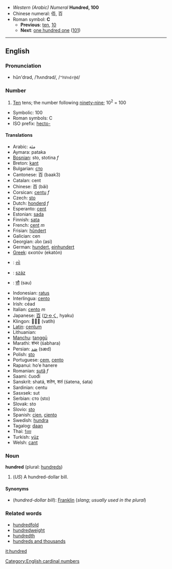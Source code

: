 *''Western (Arabic) Numeral'' '''Hundred, 100'''
*Chinese numeral: 佰, 百
*Roman symbol: '''C'''
**'''Previous''': [[ten]], [[10]]
**'''Next''': [[one hundred one]] ([[101]])

----

==English==
===Pronunciation===
*hŭn'drəd, /ˈhʌndrəd/, /<tt>"hVndr@d</tt>/

===Number===
#[[Ten]] tens; the number following [[ninety-nine]]; 10<sup>2</sup> = 100

*Symbolic: 100
*Roman symbols: C
*ISO prefix: [[hecto-]]

====Translations====
*Arabic: مئة
*Aymara: pataka
*[[Bosnian]]: sto, stotina ''f''
*Breton: [[kant]]
*Bulgarian: [[сто]]
*Cantonese: 百 (baak3)
*Catalan: cent
*Chinese: 百 (bǎi)
*Corsican: [[centu]] ''f''
*Czech: [[sto#Czech|sto]]
*Dutch: [[honderd]] ''f''
*Esperanto: [[cent#Esperanto|cent]]
*Estonian: [[sada]]
*Finnish: [[sata]]
*French: [[cent#French|cent]] ''m''
*Frisian: [[hûndert]]
*Galician: cen
*Georgian: ასი (asi)
*German: [[hundert]], [[einhundert]]
*[[Greek]]: εκατόν (ekatón)
*{{gu}}: [[સો]]
*{{hu}}: [[száz]]
*{{hi}}: [[सौ]] (sau)
*Indonesian: [[ratus]]
*Interlingua: [[cento#Interlingua|cento]]
*Irish: céad
*Italian: [[cento#Italian|cento]] ''m''
*Japanese: [[百]] ([[ひゃく]], hyaku)
*Klingon:  (vatlh)
*[[Latin]]: [[centum]]
*Lithuanian: 
*[[Manchu]]: [[tanggū]]
*Marathi: शंभर (śabhara)
*Persian: [[صَد]] (sæd)
*Polish: [[sto#Polish|sto]]
*Portuguese: [[cem]], [[cento#Portuguese|cento]]
*Rapanui: ho’e hanere
*Romanian: [[sută]] ''f''
*Saami: čuođi
*Sanskrit: shatá, शतेन, शतं (śatena, śata)
*Sardinian: centu
*Sasxsek: sut
*Serbian: сто (sto)
*Slovak: sto
*Slovio: [[sto#Slovio|sto]]
*Spanish: [[cien]], [[ciento]]
*Swedish: [[hundra]]
*Tagalog: [[daan]]
*Thai: [[ร้อย]]
*Turkish: [[yüz]]
*Welsh: [[cant#Welsh|cant]]

===Noun===
'''hundred''' (plural: [[hundreds]])
#(''US'') A hundred-dollar bill.

====Synonyms====
*(''hundred-dollar bill''): [[Franklin]] (''slang''; ''usually used in the plural'')

===Related words===
*[[hundredfold]]
*[[hundredweight]]
*[[hundredth]]
*[[hundreds and thousands]]

[[Category:English cardinal numbers]]

[[it:hundred]]